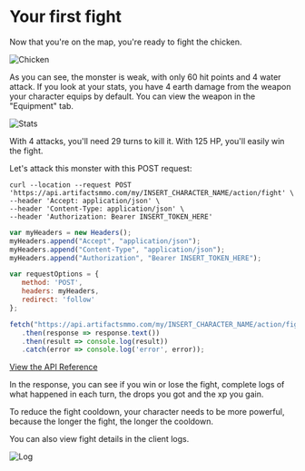 
# Your first fight

Now that you're on the map, you're ready to fight the chicken.

![Chicken](https://api.artifactsmmo.com/images/docs/chicken.png)
 
As you can see, the monster is weak, with only 60 hit points and 4 water attack. If you look at your stats, you have 4 earth damage from the weapon your character equips by default. You can view the weapon in the "Equipment" tab.

![Stats](https://api.artifactsmmo.com/images/docs/stats_character.png)

With 4 attacks, you'll need 29 turns to kill it. With 125 HP, you'll easily win the fight.

Let's attack this monster with this POST request:
 
```http filename="cURL" copy
curl --location --request POST 'https://api.artifactsmmo.com/my/INSERT_CHARACTER_NAME/action/fight' \
--header 'Accept: application/json' \
--header 'Content-Type: application/json' \
--header 'Authorization: Bearer INSERT_TOKEN_HERE'
```
```js filename="Javascript" copy
var myHeaders = new Headers();
myHeaders.append("Accept", "application/json");
myHeaders.append("Content-Type", "application/json");
myHeaders.append("Authorization", "Bearer INSERT_TOKEN_HERE");

var requestOptions = {
   method: 'POST',
   headers: myHeaders,
   redirect: 'follow'
};

fetch("https://api.artifactsmmo.com/my/INSERT_CHARACTER_NAME/action/fight", requestOptions)
   .then(response => response.text())
   .then(result => console.log(result))
   .catch(error => console.log('error', error));
```

[View the API Reference](https://api.artifactsmmo.com/docs/#/operations/action_fight_my__name__action_fight_post)

In the response, you can see if you win or lose the fight, complete logs of what happened in each turn, the drops you got and the xp you gain.

To reduce the fight cooldown, your character needs to be more powerful, because the longer the fight, the longer the cooldown.

You can also view fight details in the client logs.

![Log](https://api.artifactsmmo.com/images/docs/log_example.png)